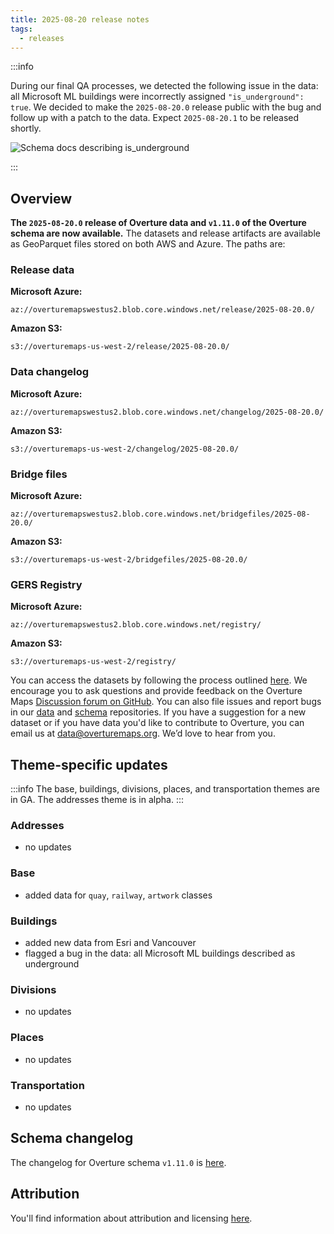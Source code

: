```yaml
---
title: 2025-08-20 release notes
tags:
  - releases
---
```



:::info

During our final QA processes, we detected the following issue in the data: all Microsoft ML buildings were incorrectly assigned `"is_underground": true`. We decided to make the `2025-08-20.0` release public with the bug and follow up with a patch to the data. Expect `2025-08-20.1` to be released shortly.

![Schema docs describing is_underground](/img/is_underground.png)

:::

## Overview


**The `2025-08-20.0` release of Overture data and `v1.11.0` of the Overture schema are now available.** The datasets and release artifacts are available as GeoParquet files stored on both AWS and Azure. The paths are:

### Release data

**Microsoft Azure:**
```
az://overturemapswestus2.blob.core.windows.net/release/2025-08-20.0/
```

**Amazon S3:**
```
s3://overturemaps-us-west-2/release/2025-08-20.0/
```
### Data changelog

**Microsoft Azure:**
```
az://overturemapswestus2.blob.core.windows.net/changelog/2025-08-20.0/
```

**Amazon S3:**
```
s3://overturemaps-us-west-2/changelog/2025-08-20.0/
```


### Bridge files

**Microsoft Azure:**
```
az://overturemapswestus2.blob.core.windows.net/bridgefiles/2025-08-20.0/
```

**Amazon S3:**
```
s3://overturemaps-us-west-2/bridgefiles/2025-08-20.0/
```

### GERS Registry

**Microsoft Azure:**
```
az://overturemapswestus2.blob.core.windows.net/registry/
```

**Amazon S3:**
```
s3://overturemaps-us-west-2/registry/
```



<!-- truncate -->

You can access the datasets by following the process outlined [here](/getting-data). We encourage you to ask questions and provide feedback on the Overture Maps [Discussion forum on GitHub](https://github.com/orgs/OvertureMaps/discussions). You can also file issues and report bugs in our [data](https://github.com/OvertureMaps/data/issues) and [schema](https://github.com/OvertureMaps/schema/issues) repositories. If you have a suggestion for a new dataset or if you have data you'd like to contribute to Overture, you can email us at data@overturemaps.org. We’d love to hear from you.


## Theme-specific updates

:::info
The base, buildings, divisions, places, and transportation themes are in GA. The addresses theme is in alpha. 
:::

### Addresses

- no updates


### Base

- added data for `quay`, `railway`, `artwork` classes

### Buildings

- added new data from Esri and Vancouver
- flagged a bug in the data: all Microsoft ML buildings described as underground


### Divisions

- no updates

### Places

- no updates

### Transportation

- no updates


## Schema changelog

The changelog for Overture schema `v1.11.0` is [here](https://github.com/OvertureMaps/schema/tree/v1.11.0).

## Attribution

You'll find information about attribution and licensing [here](/attribution).

